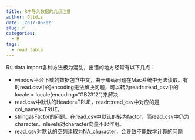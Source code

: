 ```yaml
---
title: R中导入数据的几点注意
author: Glidis
date: '2017-05-02'
slug: r
categories:
  - R
tags:
  - read table
---
```


R中data import各种方法极为混乱，出错的地方经常有以下几点：

- window平台下载的数据包含中文，由于编码问题在Mac系统中无法读取。有时read.csv中的encoding无法解决问题，可以转为readr::read_csv中的locale = locale(encoding="GB2312")来解决
- read.csv中默认的Header=TRUE，readr::read_csv中对应的是col_names=TRUE。
- stringasFactor的问题。在read.csv中默认的转为factor，而read_csv中仍为character。nlevels对character向量不起作用。
- read_csv对默认的空列读取为NA_character，会导致不能数学计算的问题